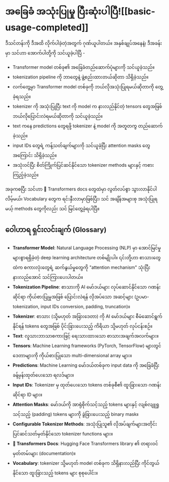 # အခြေခံ အသုံးပြုမှု ပြီးဆုံးပါပြီ![[basic-usage-completed]]

<CourseFloatingBanner
    chapter={2}
    classNames="absolute z-10 right-0 top-0"
/>

ဒီသင်တန်းကို ဒီအထိ လိုက်ပါခဲ့တဲ့အတွက် ဂုဏ်ယူပါတယ်။ အနှစ်ချုပ်အနေနဲ့၊ ဒီအခန်းမှာ သင်ဟာ အောက်ပါတို့ကို သင်ယူခဲ့ပါပြီ -

-   Transformer model တစ်ခု၏ အခြေခံတည်ဆောက်ပုံများကို သင်ယူခဲ့သည်။
-   tokenization pipeline ကို ဘာတွေနဲ့ ဖွဲ့စည်းထားတယ်ဆိုတာ သိရှိခဲ့သည်။
-   လက်တွေ့မှာ Transformer model တစ်ခုကို ဘယ်လိုအသုံးပြုရမယ်ဆိုတာကို တွေ့ခဲ့ရသည်။
-   tokenizer ကို အသုံးပြုပြီး text ကို model က နားလည်နိုင်တဲ့ tensors တွေအဖြစ် ဘယ်လိုပြောင်းလဲရမယ်ဆိုတာကို သင်ယူခဲ့သည်။
-   text ကနေ predictions တွေရဖို့ tokenizer နဲ့ model ကို အတူတကွ တည်ဆောက်ခဲ့သည်။
-   input IDs တွေရဲ့ ကန့်သတ်ချက်များကို သင်ယူခဲ့ပြီး attention masks တွေအကြောင်း သိရှိခဲ့သည်။
-   အသုံးဝင်ပြီး စိတ်ကြိုက်ပြင်ဆင်နိုင်သော tokenizer methods များနှင့် ကစားကြည့်ခဲ့သည်။

အခုကစပြီး သင်ဟာ 🤗 Transformers docs တွေထဲမှာ လွတ်လပ်စွာ သွားလာနိုင်ပါလိမ့်မယ်၊ Vocabulary တွေက ရင်းနှီးလာမှာဖြစ်ပြီး၊ သင် အချိန်အများစု အသုံးပြုရမယ့် methods တွေကိုလည်း သင် မြင်တွေ့ခဲ့ရပါပြီ။

## ဝေါဟာရ ရှင်းလင်းချက် (Glossary)

*   **Transformer Model**: Natural Language Processing (NLP) မှာ အောင်မြင်မှုများစွာရရှိခဲ့တဲ့ deep learning architecture တစ်မျိုးပါ။ ၎င်းတို့ဟာ စာသားတွေထဲက စကားလုံးတွေရဲ့ ဆက်နွယ်မှုတွေကို "attention mechanism" သုံးပြီး နားလည်အောင် သင်ကြားပေးပါတယ်။
*   **Tokenization Pipeline**: စာသားကို AI မော်ဒယ်များ လုပ်ဆောင်နိုင်သော ဂဏန်းဆိုင်ရာ ကိုယ်စားပြုမှုအဖြစ် ပြောင်းလဲရန် လိုအပ်သော အဆင့်များ (ဥပမာ- tokenization, input IDs conversion, padding, truncation)။
*   **Tokenizer**: စာသား (သို့မဟုတ် အခြားဒေတာ) ကို AI မော်ဒယ်များ စီမံဆောင်ရွက်နိုင်ရန် tokens တွေအဖြစ် ပိုင်းခြားပေးသည့် ကိရိယာ သို့မဟုတ် လုပ်ငန်းစဉ်။
*   **Text**: လူသားဘာသာစကားဖြင့် ရေးသားထားသော စာသားအချက်အလက်များ။
*   **Tensors**: Machine Learning frameworks (PyTorch, TensorFlow) များတွင် ဒေတာများကို ကိုယ်စားပြုသော multi-dimensional array များ။
*   **Predictions**: Machine Learning မော်ဒယ်တစ်ခုက input data ကို အခြေခံပြီး ခန့်မှန်းထုတ်ပေးသော ရလဒ်များ။
*   **Input IDs**: Tokenizer မှ ထုတ်ပေးသော tokens တစ်ခုစီ၏ ထူးခြားသော ဂဏန်းဆိုင်ရာ ID များ။
*   **Attention Masks**: မော်ဒယ်ကို အာရုံစိုက်သင့်သည့် tokens များနှင့် လျစ်လျူရှုသင့်သည့် (padding) tokens များကို ခွဲခြားပေးသည့် binary mask။
*   **Configurable Tokenizer Methods**: အသုံးပြုသူ၏ လိုအပ်ချက်များအတိုင်း ပြင်ဆင်သတ်မှတ်နိုင်သော tokenizer functions များ။
*   **🤗 Transformers Docs**: Hugging Face Transformers library ၏ တရားဝင် မှတ်တမ်းများ (documentation)။
*   **Vocabulary**: tokenizer သို့မဟုတ် model တစ်ခုက သိရှိနားလည်ပြီး ကိုင်တွယ်နိုင်သော ထူးခြားသည့် tokens များ စုစုပေါင်း။